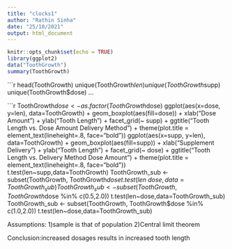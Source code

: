 ---
title: "clocks1"
author: "Rathin Sinha"
date: "25/10/2021"
output: html_document
---

```{r setup, include=FALSE}
knitr::opts_chunk$set(echo = TRUE)
library(ggplot2)
data("ToothGrowth")
summary(ToothGrowth)
```


```{r}
head(ToothGrowth)
unique(ToothGrowth$len)
unique(ToothGrowth$supp)
unique(ToothGrowth$dose)
...


```{r}
ToothGrowth$dose<-as.factor(ToothGrowth$dose)
ggplot(aes(x=dose, y=len), data=ToothGrowth) + geom_boxplot(aes(fill=dose)) + xlab("Dose Amount") + ylab("Tooth Length") + facet_grid(~ supp) + ggtitle("Tooth Length vs. Dose Amount \nby Delivery Method") + 
     theme(plot.title = element_text(lineheight=.8, face="bold"))
ggplot(aes(x=supp, y=len), data=ToothGrowth) + geom_boxplot(aes(fill=supp)) + xlab("Supplement Delivery") + ylab("Tooth Length") + facet_grid(~ dose) + ggtitle("Tooth Length vs. Delivery Method \nby Dose Amount") + 
     theme(plot.title = element_text(lineheight=.8, face="bold"))
t.test(len~supp,data=ToothGrowth)
ToothGrowth_sub <- subset(ToothGrowth, ToothGrowth$dose %in% c(1.0,0.5))
t.test(len~dose,data=ToothGrowth_sub)
ToothGrowth_sub <- subset(ToothGrowth, ToothGrowth$dose %in% c(0.5,2.0))
t.test(len~dose,data=ToothGrowth_sub)
ToothGrowth_sub <- subset(ToothGrowth, ToothGrowth$dose %in% c(1.0,2.0))
t.test(len~dose,data=ToothGrowth_sub)


Assumptions:
  1)sample is that of population
  2)Central limit theorem

Conclusion:increased dosages results in increased tooth length
